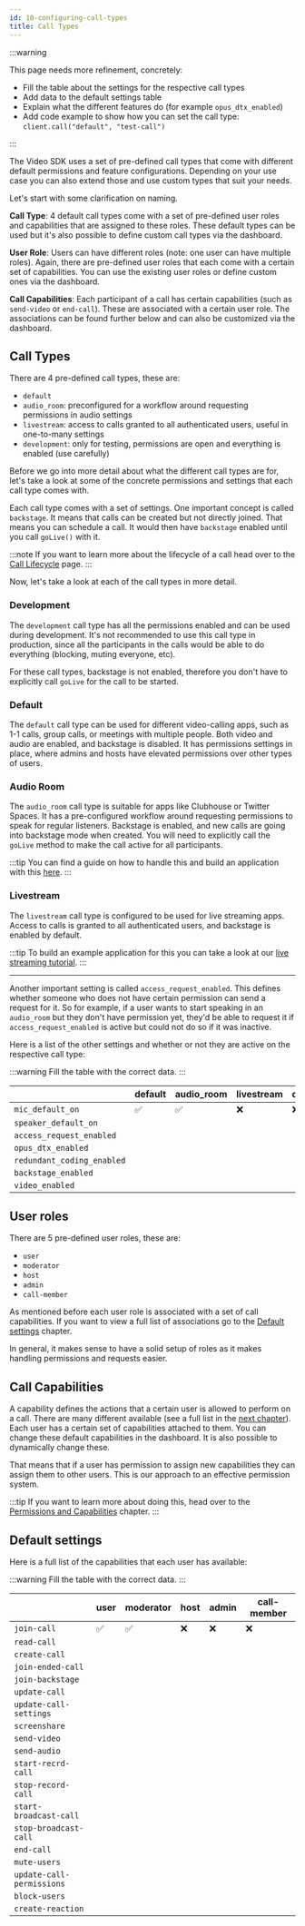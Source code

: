 ```yaml
---
id: 10-configuring-call-types
title: Call Types
---
```


:::warning

This page needs more refinement, concretely:

- Fill the table about the settings for the respective call types
- Add data to the default settings table
- Explain what the different features do (for example `opus_dtx_enabled`)
- Add code example to show how you can set the call type: `client.call("default", "test-call")`

:::

The Video SDK uses a set of pre-defined call types that come with different default permissions and feature configurations.
Depending on your use case you can also extend those and use custom types that suit your needs.

Let's start with some clarification on naming.

**Call Type**: 4 default call types come with a set of pre-defined user roles
and capabilities that are assigned to these roles. These default types can be used but it's
also possible to define custom call types via the dashboard.

**User Role**: Users can have different roles (note: one user can have multiple roles).
Again, there are pre-defined user roles that each come with a certain set of capabilities. You can
use the existing user roles or define custom ones via the dashboard.

**Call Capabilities**: Each participant of a call has certain capabilities (such as `send-video` or `end-call`).
These are associated with a certain user role. The associations can be found further below and can also be customized
via the dashboard.

## Call Types

There are 4 pre-defined call types, these are:

- `default`
- `audio_room`: preconfigured for a workflow around requesting permissions in audio settings
- `livestream`: access to calls granted to all authenticated users, useful in one-to-many settings
- `development`: only for testing, permissions are open and everything is enabled (use carefully)

Before we go into more detail about what the different call types are for, let's take a look at some
of the concrete permissions and settings that each call type comes with.

Each call type comes with a set of settings. One important concept is called `backstage`. It
means that calls can be created but not directly joined. That means you can schedule a call. It would
then have `backstage` enabled until you call `goLive()` with it.

:::note
If you want to learn more about the lifecycle of a call head over to the [Call Lifecycle](../02-call-lifecycle) page.
:::

Now, let's take a look at each of the call types in more detail.

### Development

The `development` call type has all the permissions enabled and can be used during development. It's not recommended to use this call type in production, since all the participants in the calls would be able to do everything (blocking, muting everyone, etc).

For these call types, backstage is not enabled, therefore you don't have to explicitly call `goLive` for the call to be started.

### Default

The `default` call type can be used for different video-calling apps, such as 1-1 calls, group calls, or meetings with multiple people. Both video and audio are enabled, and backstage is disabled. It has permissions settings in place, where admins and hosts have elevated permissions over other types of users.

### Audio Room

The `audio_room` call type is suitable for apps like Clubhouse or Twitter Spaces. It has a pre-configured workflow around requesting permissions to speak for regular listeners. Backstage is enabled, and new calls are going into backstage mode when created. You will need to explicitly call the `goLive` method to make the call active for all participants.

:::tip
You can find a guide on how to handle this and build an application with this [here](../../tutorials/audio-room).
:::

### Livestream

The `livestream` call type is configured to be used for live streaming apps. Access to calls is granted to all authenticated users, and backstage is enabled by default.

:::tip
To build an example application for this you can take a look at our [live streaming tutorial](../../tutorials/livestream).
:::

---

Another important setting is called `access_request_enabled`. This defines whether someone who does
not have certain permission can send a request for it. So for example, if a user wants to start speaking
in an `audio_room` but they don't have permission yet, they'd be able to request it if `access_request_enabled`
is active but could not do so if it was inactive.

Here is a list of the other settings and whether or not they are active on the respective call type:

:::warning
Fill the table with the correct data.
:::

|                            | default | audio_room | livestream | development |
| -------------------------- | ------- | ---------- | ---------- | ----------- |
| `mic_default_on`           | ✅      | ✅         | ❌         | ❌          |
| `speaker_default_on`       |         |            |            |             |
| `access_request_enabled`   |         |            |            |             |
| `opus_dtx_enabled`         |         |            |            |             |
| `redundant_coding_enabled` |         |            |            |             |
| `backstage_enabled`        |         |            |            |             |
| `video_enabled`            |         |            |            |             |

## User roles

There are 5 pre-defined user roles, these are:

- `user`
- `moderator`
- `host`
- `admin`
- `call-member`

As mentioned before each user role is associated with a set of call capabilities. If you want to view a full list of associations go to the [Default settings](#default-settings) chapter.

In general, it makes sense to have a solid setup of roles as it makes handling permissions and requests easier.

## Call Capabilities

A capability defines the actions that a certain user is allowed to perform on a call. There are many different
available (see a full list in the [next chapter](#default-settings)). Each user has a certain set of capabilities attached to them.
You can change these default capabilities in the dashboard. It is also possible to dynamically change these.

That means that if a user has permission to assign new capabilities they can assign them to other users.
This is our approach to an effective permission system.

:::tip
If you want to learn more about doing this, head over to the [Permissions and Capabilities](../../guides/permissions-and-moderation) chapter.
:::

## Default settings

Here is a full list of the capabilities that each user has available:

:::warning
Fill the table with the correct data.
:::

|                           | user | moderator | host | admin | call-member |
| ------------------------- | ---- | --------- | ---- | ----- | ----------- |
| `join-call`               | ✅   | ✅        | ❌   | ❌    | ❌          |
| `read-call`               |      |           |      |       |             |
| `create-call`             |      |           |      |       |             |
| `join-ended-call`         |      |           |      |       |             |
| `join-backstage`          |      |           |      |       |             |
| `update-call`             |      |           |      |       |             |
| `update-call-settings`    |      |           |      |       |             |
| `screenshare`             |      |           |      |       |             |
| `send-video`              |      |           |      |       |             |
| `send-audio`              |      |           |      |       |             |
| `start-recrd-call`        |      |           |      |       |             |
| `stop-record-call`        |      |           |      |       |             |
| `start-broadcast-call`    |      |           |      |       |             |
| `stop-broadcast-call`     |      |           |      |       |             |
| `end-call`                |      |           |      |       |             |
| `mute-users`              |      |           |      |       |             |
| `update-call-permissions` |      |           |      |       |             |
| `block-users`             |      |           |      |       |             |
| `create-reaction`         |      |           |      |       |             |
